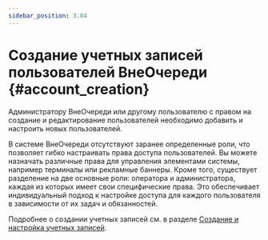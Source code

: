 ```yaml
---
sidebar_position: 3.04
---
```

# Создание учетных записей пользователей ВнеОчереди {#account_creation}

Администратору ВнеОчереди или другому пользователю с правом на создание и редактирование
пользователей необходимо добавить и настроить новых пользователей.

В системе ВнеОчереди отсутствуют заранее определенные роли, что позволяет гибко настраивать права доступа
пользователей. Вы можете назначать различные права для управления элементами системы,
например терминалы или рекламные баннеры. Кроме того, существует разделение на две основные роли:
оператора и администратора, каждая из которых имеет свои специфические права. Это обеспечивает
индивидуальный подход к настройке доступа для каждого пользователя в зависимости от их задач и обязанностей.

Подробнее о создании учетных записей см. в разделе [Создание и настройка учетных записей](../account_management/account_creation_and_settings.mdx).

